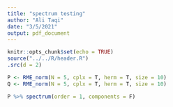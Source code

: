 ```yaml
---
title: "spectrum testing"
author: "Ali Taqi"
date: "3/5/2021"
output: pdf_document
---
```


```r
knitr::opts_chunk$set(echo = TRUE)
source("../../R/header.R")
.src(d = 2)
```

```r
P <- RME_norm(N = 5, cplx = T, herm = T, size = 10)
Q <- RME_norm(N = 5, cplx = T, herm = T, size = 10) 
```

```r
P %>% spectrum(order = 1, components = F)
```

